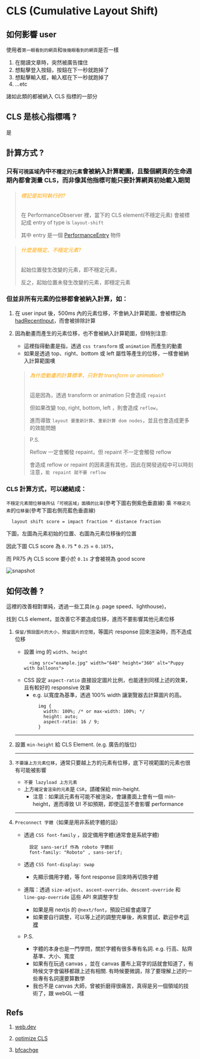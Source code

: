 # CLS (Cumulative Layout Shift)

## 如何影響 user

  使用者`第一眼看到的網頁`和`後幾眼看到的網頁`是否一樣

  1. 在閱讀文章時，突然被廣告擋住
  2. 想點擊登入按鈕，按鈕在下一秒就跑掉了
  3. 想點擊輸入框，輸入框在下一秒就跑掉了
  4. ...etc

  諸如此類的都被納入 CLS 指標的一部分


## CLS 是核心指標嗎 ?

  是

## 計算方式 ?

### 只有`可視區域`內中`不穩定的元素`會被納入計算範圍，且整個網頁的生命週期內都會測量 CLS，而非像其他指標可能只要計算網頁初始載入期間

  > ###### <font color='orange'>標記是如何執行的?</font>
  > 在 PerformanceObserver 裡，當下的 CLS element(不穩定元素) 會被標記成 entry of type is `layout-shift`
  >
  > 其中 entry 是一個 [PerformanceEntry](https://developer.mozilla.org/en-US/docs/Web/API/LayoutShift) 物件

  > ###### <font color='orange'>什麼是穩定、不穩定元素?</font>
  > 起始位置發生改變的元素，即不穩定元素，
  >
  > 反之，起始位置未發生改變的元素，即穩定元素


### 但並非所有元素的位移都會被納入計算，如：
  1. 在 user input 後，500ms 內的元素位移，不會納入計算範圍，會被標記為 [hadRecentInput](https://wicg.github.io/layout-instability/#dom-layoutshift-hadrecentinput)，而會被排除計算

  2. 因為動畫而產生的元素位移，也不會被納入計算範圍，但特別注意:
      * 這裡指得動畫是指，透過 `css transform` 或 `animation` 而產生的動畫
      * 如果是透過 top、right、bottom 或 left 屬性等產生的位移，一樣會被納入計算範圍噢

      > ###### <font color='orange'>為什麼動畫的計算標準，只針對 transform or animation?</font>
      > 這是因為，透過 transform or animation 只會造成 `repaint`
      >
      >
      > 但如果改變 top, right, bottom, left ，則會造成 `reflow`，
      > 
      > 進而導致 `layout 要重新計算`、`重新計算 dom nodes`，並且也會造成更多的效能問題
      >
      
      > P.S.
      >
      > Reflow 一定會觸發 repaint，但 repaint 不一定會觸發 reflow
      >
      > 會造成 reflow or repaint 的因素還有其他，因此在開發過程中可以時刻注意，`能 repaint 就不要 reflow`


### CLS 計算方式，可以總結成：
  `不穩定元素間位移後所佔「可視區域」面積的比率`(參考下圖右側紫色垂直線) 乘 `不穩定元素`的`位移量`(參考下圖右側亮藍色垂直線)
  ```text
    layout shift score = impact fraction * distance fraction
  ```

  下圖，左圖為元素初始的位置、右圖為元素位移後的位置

  因此下圖 CLS score 為 `0.75` * `0.25` = `0.1875`，

  而 PR75 內 CLS score 要小於 `0.1s` 才會被視為 good score

  ![snapshot](assets/asset-1.png)

## 如何改善 ?

  這裡的改善相對單純，透過一些工具(e.g. page speed、lighthouse)，

  找到 CLS element，並改善它不要造成位移，進而不要影響其他元素位移


  1. `保留/預設圖片的大小，預留圖片的空間`，等圖片 response 回來渲染時，而不造成位移
      * 設置 img 的 `width`、`height`
        ```plain
          <img src="example.jpg" width="640" height="360" alt="Puppy with balloons">
        ```
      * CSS 設定 `aspect-ratio` 直接設定圖片比例，也能達到同樣上述的效果，且有較好的 responsive 效果 
        * e.g. 以寬度為基準，透過 100% width 讓瀏覽器去計算圖片的高。
          ```plain
            img {
              width: 100%; /* or max-width: 100%; */
              height: auto;
              aspect-ratio: 16 / 9;
            }
          ```

      ---

  2. 設置 `min-height` 給 CLS Element. (e.g. 廣告的版位)

      ---

  3. `不要讓上方元素位移`，通常只要越上方的元素有位移，底下可視範圍的元素也很有可能被影響
      * `不要 lazyload 上方元素`
      * 上方`確定會渲染的元素`是 `CSR`，請確保給 min-height. 
        * 注意：如果該元素有可能不被渲染，會讓畫面上會有一個 min-height，進而導致 UI 不如預期，即使這並不會影響 performance

      ---

  4. `Preconnect 字體`（如果是用非系統字體的話）
      * 透過 `CSS font-family` ，設定備用字體(通常會是系統字體)
        ```plain
          設定 sans-serif 作為 roboto 字體前
          font-family: "Roboto" , sans-serif;
        ```
      * 透過 `CSS font-display: swap`
        * 先顯示備用字體，等 font response 回來時再切換字體
      
      * 進階：透過 `size-adjust`、`ascent-override`、`descent-override` 和 `line-gap-override` 這些 API 來調整字型
        * 如果是用 nextjs 的 `@next/font`，預設已經會處理了
        * 如果要自行調整，可以等上述的調整完畢後，再來嘗試，歡迎參考[這裡](https://developer.chrome.com/blog/font-fallbacks)

      * P.S.
        * 字體的本身也是一門學問，關於字體有很多專有名詞. e.g. 行高、貼齊基準、大小、寬度
        * 如果有在玩過 canvas ，並在 canvas 畫布上寫字的話就會知道了，有時候文字會偏移都跟上述有相關. 有時候要微調，除了要理解上述的一些專有名詞還要算數學
        * 我也不是 canvas 大師，曾被折磨得很痛苦，真得是另一個領域的技術了，跟 webGL 一樣

## Refs

  1. [web.dev](https://web.dev/articles/cls?hl=en)

  2. [optimize CLS](https://web.dev/articles/optimize-cls)

  3. [bfcachge](https://web.dev/articles/bfcache)
